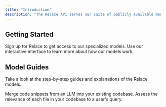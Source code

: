 ```yaml
---
title: "Introduction"
description: "The Relace API serves our suite of publicly available models for code generation. "
---
```


## Getting Started 

<CardGroup cols="2">
  <Card title="Make an Account" icon="user-plus" iconType="regular" href="https://app.relace.ai">
    Sign up for Relace to get access to our specialized models.
  </Card>
  <Card title="Try the Playground" icon="circle-check" href="https://app.relace.ai/playground/instant-apply">
    Use our interactive interface to learn more about how our models work.
  </Card>
</CardGroup>

## Model Guides

Take a look at the step-by-step guides and explanations of the Relace models.

<CardGroup cols="2">
  <Card title="Instant Apply" icon="merge" href="https://demo.relace.ai/instant-apply-dazs6e">
    Merge code snippets from an LLM into your existing codebase.
  </Card>
  <Card title="Code Reranker" icon="arrow-down-1-9" href="https://demo.relace.ai/code-reranker-docs">
    Assess the relevance of each file in your codebase to a user's query.
  </Card>
</CardGroup>